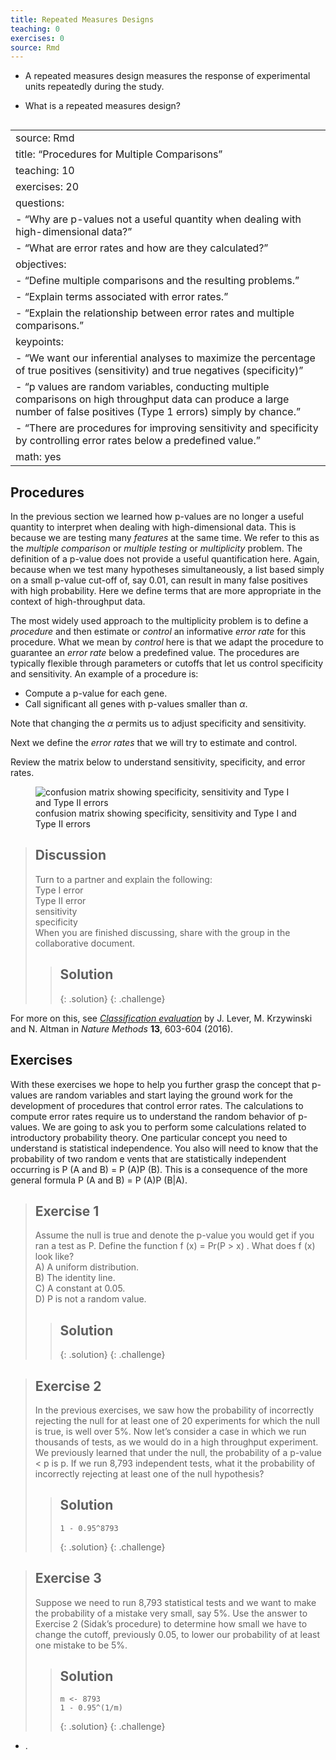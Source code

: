 ```yaml
---
title: Repeated Measures Designs
teaching: 0
exercises: 0
source: Rmd
---
```


::::::::::::::::::::::::::::::::::::::: objectives

- A repeated measures design measures the response of experimental units repeatedly during the study.

::::::::::::::::::::::::::::::::::::::::::::::::::

:::::::::::::::::::::::::::::::::::::::: questions

- What is a repeated measures design?

::::::::::::::::::::::::::::::::::::::::::::::::::

```r
```
---
source: Rmd
title: "Procedures for Multiple Comparisons"
teaching: 10
exercises: 20
questions:
- "Why are p-values not a useful quantity when dealing with high-dimensional data?"
- "What are error rates and how are they calculated?"
objectives:
- "Define multiple comparisons and the resulting problems."
- "Explain terms associated with error rates."
- "Explain the relationship between error rates and multiple comparisons."
keypoints:
- "We want our inferential analyses to maximize the percentage of true positives (sensitivity) and true negatives (specificity)"
- "p values are random variables, conducting multiple comparisons on high throughput data can produce a large number of false positives (Type 1 errors) simply by chance."
- "There are procedures for improving sensitivity and specificity by controlling error rates below a predefined value."
math: yes
---

## Procedures

In the previous section we learned how p-values are no longer a useful quantity 
to interpret when dealing with high-dimensional data. This is because we are 
testing many _features_ at the same time. We refer to this as the 
_multiple comparison_ or _multiple testing_ or _multiplicity_ problem. The 
definition of a p-value does not provide a useful quantification here. Again, 
because when we test many hypotheses simultaneously, a list based simply on a 
small p-value cut-off of, say 0.01, can result in many false positives with high 
probability. Here we define terms that are more appropriate in the context of 
high-throughput data.

The most widely used approach to the multiplicity problem is to define a 
_procedure_ and then estimate or _control_ an informative _error rate_ for this 
procedure. What we mean by _control_ here is that we adapt the procedure to 
guarantee an _error rate_ below a predefined value. The procedures are typically 
flexible through parameters or cutoffs that let us control specificity and 
sensitivity. An example of a procedure is: 

* Compute a p-value for each gene.
* Call significant all genes with p-values smaller than $\alpha$.

Note that changing the $\alpha$ permits us to adjust specificity and 
sensitivity. 

Next we define the _error rates_  that we will try to estimate and control.

Review the matrix below to understand sensitivity, specificity, and error rates.

![confusion matrix showing specificity, sensitivity and Type I and Type II errors](../fig/confusion-matrix-1.png)

> ## Discussion
> Turn to a partner and explain the following:  
> Type I error  
> Type II error  
> sensitivity  
> specificity  
> When you are finished discussing, share with the group in the collaborative
> document.
>
> > ## Solution
> >
> > 
> {: .solution}
{: .challenge}

For more on this, see [<i>Classification evaluation</i>](https://www.nature.com/articles/nmeth.3945) by J. Lever, 
M. Krzywinski and N. Altman in <i>Nature Methods</i> <b>13</b>, 603-604 (2016).

## Exercises
With these exercises we hope to help you further grasp the concept that p-values 
are random variables and start laying the ground work for the development of 
procedures that control error rates. The calculations to compute error rates 
require us to understand the random behavior of p-values.
We are going to ask you to perform some calculations related to introductory 
probability theory. One particular concept you need to understand is statistical 
independence. You also will need to know that the probability of two random e
vents that are statistically independent occurring is P (A and B) = P (A)P (B). 
This is a consequence of the more general formula P (A and B) = P (A)P (B|A).

> ## Exercise 1
> Assume the null is true and denote the p-value you would get if you ran a test
> as P. Define the function f (x) = Pr(P > x) . What does f (x) look like?   
> A) A uniform distribution.  
> B) The identity line.  
> C) A constant at 0.05.  
> D) P is not a random value.
> 
> > ## Solution
> > 
> {: .solution}
{: .challenge}

> ## Exercise 2
> In the previous exercises, we saw how the probability of incorrectly rejecting
> the null for at least one of 20 experiments for which the null is true, is 
> well over 5%. Now let’s consider a case in which we run thousands of tests, as 
> we would do in a high throughput experiment.
> We previously learned that under the null, the probability of a p-value < p is 
> p. If we run 8,793 independent tests, what it the probability of incorrectly 
> rejecting at least one of the null hypothesis?
> 
> > ## Solution
> > `1 - 0.95^8793`
> >
> {: .solution}
{: .challenge}

> ## Exercise 3
> Suppose we need to run 8,793 statistical tests and we want to make the 
> probability of a mistake very small, say 5%. Use the answer to Exercise 2 
> (Sidak's procedure) to determine how small we have to change the cutoff, 
> previously 0.05, to lower our probability of at least one mistake to be 5%.
> 
> > ## Solution
> > `m <- 8793`  
> > `1 - 0.95^(1/m)`
> >
> {: .solution}
{: .challenge}

:::::::::::::::::::::::::::::::::::::::: keypoints

- .

::::::::::::::::::::::::::::::::::::::::::::::::::
